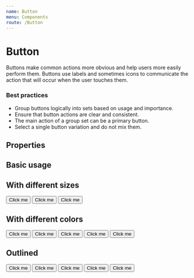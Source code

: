 ```yaml
---
name: Button
menu: Components
route: /Button
---
```



# Button

Buttons make common actions more obvious and help users more easily perform them. Buttons use labels and sometimes icons to communicate the action that will occur when the user touches them.

### Best practices

- Group buttons logically into sets based on usage and importance.
- Ensure that button actions are clear and consistent.
- The main action of a group set can be a primary button.
- Select a single button variation and do not mix them.

## Properties



## Basic usage



## With different sizes


<Button scale="small">Click me</Button>
<Button scale="normal">Click me</Button>
<Button scale="big">Click me</Button>


## With different colors


<Button kind="primary">Click me</Button>
<Button kind="secondary">Click me</Button>
<Button kind="cancel">Click me</Button>
<Button kind="dark">Click me</Button>
<Button kind="gray">Click me</Button>

## Outlined

<Button kind="primary" outline>Click me</Button>
<Button kind="secondary" outline>Click me</Button>
<Button kind="cancel" outline>Click me</Button>
<Button kind="dark" outline>Click me</Button>
<Button kind="gray" outline>Click me</Button>
